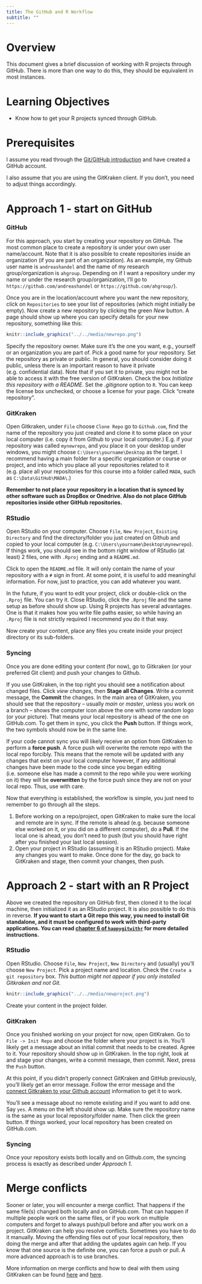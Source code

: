 ```yaml
---
title: The GitHub and R Workflow
subtitle: ""
---
```


# Overview
This document gives a brief discussion of working with R projects through GitHub. There is more than one way to do this, they should be equivalent in most instances.

# Learning Objectives
* Know how to get your R projects synced through GitHub.


# Prerequisites
I assume you read through the [Git/GitHub introduction](../intro_tools/Tools_Github_Introduction.qmd) and have created a GitHub account.

I also assume that you are using the GitKraken client. If you don't, you need to adjust things accordingly.


# Approach 1 - start on GitHub

### GitHub
For this approach, you start by creating your repository on GitHub. The most common place to create a repository is under your own user name/account. Note that it is also possible to create repositories inside an organization (if you are part of an organization). As an example, my Github user name is `andreashandel` and the name of my research group/organization is `ahgroup`. Depending on if I want a repository under my name or under the research group/organization, I'll go to `https://github.com/andreashandel` or `https://github.com/ahgroup/`).

Once you are in the location/account where you want the new repository, click on `Repositories` to see your list of repositories (which might initially be empty). Now create a new repository  by clicking the green _New_ button. A page should show up where you can specify details for your new repository, something like this:

```r
knitr::include_graphics("../../media/newrepo.png")
```


Specify the repository owner. Make sure it's the one you want, e.g., yourself or an organization you are part of. Pick a good name for your repository. Set the repository as private or public. In general, you should consider doing it public, unless there is an important reason to have it private (e.g. confidential data). Note that if you set it to private, you might not be able to access it with the free version of GitKraken. Check the box _Initialize this repository with a README_. Set the _.gitignore_ option to `R`. You can keep the license box unchecked, or choose a license for your page. Click "create repository".  


### GitKraken
Open Gitkraken, under `File` choose `Clone Repo` go to `Github.com`, find the name of the repository you just created and clone it to some place on your local computer (i.e. copy it from Github to your local computer.) E.g. if your repository was called `mynewrepo`, and you place it on your desktop under windows, you might choose `C:\Users\yourname\Desktop` as the target. I recommend having a main folder for a specific organization or course or project, and into which you place all your repositories related to it (e.g. place all your repositories for this course into a folder called `MADA`, such as  `C:\Data\GitHub\MADA\`.)

**Remember to not place your repository in a location that is synced by other software such as DropBox or Onedrive. Also do not place GitHub repositories inside other GitHub repositories.**



### RStudio

Open RStudio on your computer. Choose `File`, `New Project`, `Existing Directory` and find the directory/folder you just created on Github and copied to your local computer (e.g. `C:\Users\yourname\Desktop\mynewrepo`). If things work, you should see in the bottom right window of RStudio (at least) 2 files, one with `.Rproj` ending and a `README.md`. 

Click to open the `README.md` file. It will only contain the name of your repository with a `#` sign in front. At some point, it is useful to add meaningful information. For now, just to practice, you can add whatever you want. 

In the future, if you want to edit your project, click or double-click on the `.Rproj` file. You can try it. Close RStudio, click the `.Rproj` file and the same setup as before should show up. Using R projects has several advantages. One is that it makes how you write file paths easier, so while having an `.Rproj` file is not strictly required I recommend you do it that way.

Now create your content, place any files you create inside your project directory or its sub-folders. 



### Syncing

Once you are done editing your content (for now), go to Gitkraken (or your preferred Git client) and push your changes to Github.

If you use GitKraken, in the top right you should see a notification about changed files. Click _view changes_, then __Stage all Changes__. Write a commit message, the __Commit__ the changes. In the main area of GitKraken, you should see that the repository -- usually _main_ or _master_, unless you work on a branch -- shows the computer icon above the one with some random logo (or your picture). That means your local repository is ahead of the one on GitHub.com. To get them in sync, you click the __Push__ button. If things work, the two symbols should now be in the same line.

If your code cannot sync you will likely receive an option from GitKraken to perform a **force push**. A force push will overwrite the remote repo with the local repo forcibly. This means that the remote will be updated with any changes that exist on your local computer however, if any additional changes have been made to the code since you began editing (i.e. someone else has made a commit to the repo while you were working on it) they will be **overwritten** by the force push since they are not on your local repo. Thus, use with care.

Now that everything is established, the workflow is simple, you just need to remember to go through all the steps.

1. Before working on a repo/project, open GitKraken to make sure the local and remote are in sync. If the remote is ahead (e.g. because someone else worked on it, or you did on a different computer), do a __Pull__. If the local one is ahead, you don't need to push (but you should have right after you finished your last local session).
2. Open your project in RStudio (assuming it is an RStudio project). Make any changes you want to make. Once done for the day, go back to GitKraken and stage, then commit your changes, then push. 



# Approach 2 - start with an R Project

Above we created the repository on GitHub first, then cloned it to the local machine, then initialized it as an RStudio project. It is also possible to do this in reverse. **If you want to start a Git repo this way, you need to install Git standalone, and it must be configured to work with third-party applications. You can read [chapter 6 of `happygitwithr`](https://happygitwithr.com/install-git.html) for more detailed instructions.**

### RStudio
Open RStudio. Choose `File`, `New Project`, `New Directory` and (usually) you'll choose `New Project`. Pick a project name and location. Check the `Create a git repository` box. *This button might not appear if you only installed Gitkraken and not Git.*

```r
knitr::include_graphics("../../media/newproject.png")
```

Create your content in the project folder.


### GitKraken

Once you finished working on your project for now, open GitKraken. Go to `File -> Init Repo` and choose the folder where your project is in. You'll likely get a message about an initial commit that needs to be created. Agree to it. Your repository should show up in GitKraken. In the top right, look at and stage your changes, write a commit message, then commit. Next, press the `Push` button.

At this point, if you didn't properly connect GitKraken and GitHub previously, you'll likely get an error message. Follow the error message and the [connect Gitkraken to your Github account](https://www.gitkraken.com/resources/gitkraken-github-cheat-sheet) information to get it to work.

You'll see a message about no remote existing and if you want to add one. Say `yes`. A menu on the left should show up. Make sure the repository name is the same as your local repository/folder name. Then click the green button. If things worked, your local repository has been created on GitHub.com.


### Syncing

Once your repository exists both locally and on Github.com, the syncing process is exactly as described under _Approach 1_.



# Merge conflicts

Sooner or later, you will encounter a merge conflict. That happens if the same file(s) changed both locally and on GitHub.com. That can happen if multiple people work on the same files, or if you work on multiple computers and forget to always push/pull before and after you work on a project. 
GitKraken can help you resolve conflicts. Sometimes you have to do it manually. Moving the offending files out of your local repository, then doing the merge and after that adding the updates again can help. If you know that one source is the definite one, you can force a push or pull. A more advanced approach is to use branches.

More information on merge conflicts and how to deal with them using GitKraken can be found [here](https://www.gitkraken.com/blog/merge-conflict-tool) and [here](https://www.gitkraken.com/learn/git/tutorials/how-to-resolve-merge-conflict-in-git).
